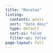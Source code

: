 ```yaml
---
title: "Recetas"
listing:
  contents: posts
  sort: "date desc"
  type: default
  sort-ui: false
  filter-ui: false
page-layout: full
---
```



